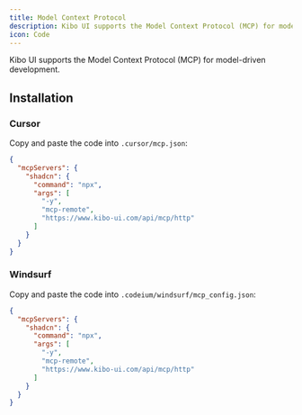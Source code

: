 ```yaml
---
title: Model Context Protocol
description: Kibo UI supports the Model Context Protocol (MCP) for model-driven development.
icon: Code
---
```


Kibo UI supports the Model Context Protocol (MCP) for model-driven development.

## Installation

### Cursor

Copy and paste the code into `.cursor/mcp.json`:

```json
{
  "mcpServers": {
    "shadcn": {
      "command": "npx",
      "args": [
        "-y",
        "mcp-remote",
        "https://www.kibo-ui.com/api/mcp/http"
      ]
    }
  }
}
```

### Windsurf

Copy and paste the code into `.codeium/windsurf/mcp_config.json`:

```json
{
  "mcpServers": {
    "shadcn": {
      "command": "npx",
      "args": [
        "-y",
        "mcp-remote",
        "https://www.kibo-ui.com/api/mcp/http"
      ]
    }
  }
}
```
